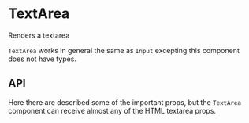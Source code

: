 

<Meta of={TextAreaStories} />

# TextArea

Renders a textarea

<Canvas of={TextAreaStories.Primary} />

`TextArea` works in general the same as `Input` excepting this component does not have types.

## API

Here there are described some of the important props, but the `TextArea` component can receive almost any of the HTML textarea props.

<ArgTypes of={TextAreaStories} />
